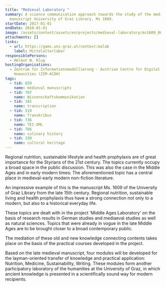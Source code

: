```yaml
---
title: "Medieval Laboratory "
summary: A science communication approach towards the study of the medieval
  manuscript University of Graz Library, Ms 1609.
startDate: 2017-01-01
endDate: 2018-01-01
image: /assets/content/assets/en/projects/medieval-laboratory/ms1609_06.jpg
attachments: []
links:
  - url: https://gams.uni-graz.at/context:malab
    label: Mittelalterlabor
responsiblePersons:
  - Helmut W. Klug
hostingOrganizations:
  - Zentrum für Informationsmodellierung - Austrian Centre for Digital
    Humanities (ZIM-ACDH)
tags:
  - tid: 659
    name: medieval manuscripts
  - tid: 767
    name: Wissenschaftskommunikation
  - tid: 181
    name: transcription
  - tid: 519
    name: Transkribus
  - tid: 736
    name: TEI-XML
  - tid: 766
    name: culinary history
  - tid: 330
    name: cultural heritage
---
```

Regional nutrition, sustainable lifestyle and health prophylaxis are of great importance for the Styrians of the 21st century. The topics currently occupy a broad space in the public discussion. This was also the case in the Middle Ages and in early modern times: The aforementioned topic has a central place in medieval-early modern non-fiction literature.

An impressive example of this is the manuscript Ms. 1609 of the University of Graz Library from the late 15th century. Regional nutrition, sustainable living and health prophylaxis thus have a strong connection not only to a modern, but also to a historical everyday life.

These topics are dealt with in the project 'Middle Ages Laboratory' on the basis of research results in German studies and mediaeval studies as well as natural sciences. Topics that were already in vogue in the late Middle Ages are to be brought closer to a broad contemporary public.

The mediation of these old and new knowledge connecting contents takes place on the basis of the practical courses developed in the project.

Based on the late medieval manuscript, four modules will be developed for the layman-oriented transfer of knowledge and practical application: Nutrition, Medicine, Sustainability, Writing. These modules form another participatory laboratory of the humanities at the University of Graz, in which ancient knowledge is presented in a scientifically sound way for modern recipients.
